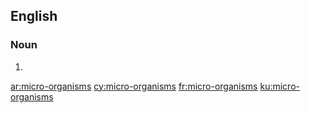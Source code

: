 ==English==

===Noun===
{{head|en|plural}}

# {{plural of|micro-organism|lang=en}}

[[ar:micro-organisms]]
[[cy:micro-organisms]]
[[fr:micro-organisms]]
[[ku:micro-organisms]]